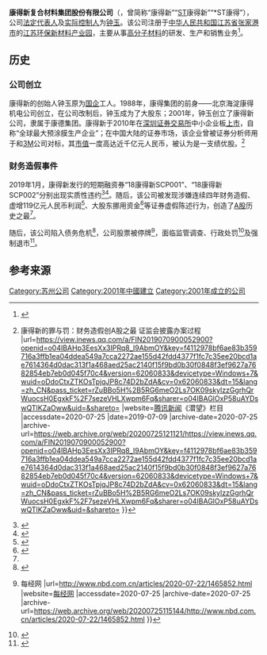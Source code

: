 '''康得新复合材料集团股份有限公司'''（{{szse|002450|name=康得退|delisted=yes}}，曾简称“康得新”“[[特别处理|ST]]康得新”“*ST康得”），公司[[法定代表人|法定代表人]]及[[实际控制人|实际控制人]]为[[钟玉|钟玉]]。该公司注册于[[中华人民共和国|中华人民共和国]][[江苏省|江苏省]][[张家港市|张家港市]]的[[江苏环保新材料产业园|江苏环保新材料产业园]]，主要从事[[高分子材料|高分子材料]]的研发、生产和销售业务<ref name="2019年报">{{cite web |author1=康得新复合材料集团股份有限公司 |title=康得新复合材料集团股份有限公司2019年年度报告 |url=http://www.cninfo.com.cn/new/disclosure/detail?plate=szse&orgId=9900013433&stockCode=002450&announcementId=1207975275&announcementTime=2020-06-30 |website=巨潮资讯网 |publisher=[[深圳证券交易所|深圳证券信息有限公司]] |accessdate=2020-07-25 |date=2020-06-30 |archive-date=2020-07-25 |archive-url=https://web.archive.org/web/20200725084740/http://www.cninfo.com.cn/new/disclosure/detail?plate=szse&orgId=9900013433&stockCode=002450&announcementId=1207975275&announcementTime=2020-06-30 }}</ref>。

== 历史 ==
=== 公司创立 ===
康得新的创始人钟玉原为[[国企|国企]]工人。1988年，康得集团的前身——北京海淀康得机电公司创立，在公司改制后，钟玉成为了大股东；2001年，钟玉创立了康得新公司，隶属于康德集团。康得新于2010年在[[深圳证券交易所|深圳证券交易所]]中小企业板[[IPO|上市]]，自称“全球最大预涂膜生产企业”；在中国大陆的证券市场，该企业曾被证券分析师用于和[[3M|3M]]公司对标，其[[市值|市值]]一度高达近千亿元人民币，被认为是一支绩优股。<ref name="潜望">{{cite web |author1=刘鹏 |title=潜望{{!}}康得新的罪与罚：财务造假创A股之最 证监会披露办案过程 |url=https://view.inews.qq.com/a/FIN2019070900052900?openid=o04IBAHp3EesXx3IPRq8_I9AbmOY&key=f4112978bf6ae83b359716a3ffb1ea04ddea549a7cca2272ae155d42fdd4377f1fc7c35ee20bcd1ae7614364d0dac313f1a468aed25ac2140f15f9bd0b30f0848f3ef9627a7682854eb7eb0d045f70c4&version=62060833&devicetype=Windows+7&wuid=oDdoCtxZTKOsTpjqJP8c74D2bZdA&cv=0x62060833&dt=15&lang=zh_CN&pass_ticket=rZuBBo5H%2B5RG6meO2Ls7OK09skylzzGgrhQrWuocsH0EgxkF%2F7sezeVHLXwpm6Fq&sharer=o04IBAGlOxP58uAYDswQTlKZaOww&uid=&shareto= |website=[[腾讯新闻|腾讯新闻]]《潜望》栏目 |accessdate=2020-07-25 |date=2019-07-09 |archive-date=2020-07-25 |archive-url=https://web.archive.org/web/20200725121121/https://view.inews.qq.com/a/FIN2019070900052900?openid=o04IBAHp3EesXx3IPRq8_I9AbmOY&key=f4112978bf6ae83b359716a3ffb1ea04ddea549a7cca2272ae155d42fdd4377f1fc7c35ee20bcd1ae7614364d0dac313f1a468aed25ac2140f15f9bd0b30f0848f3ef9627a7682854eb7eb0d045f70c4&version=62060833&devicetype=Windows+7&wuid=oDdoCtxZTKOsTpjqJP8c74D2bZdA&cv=0x62060833&dt=15&lang=zh_CN&pass_ticket=rZuBBo5H%2B5RG6meO2Ls7OK09skylzzGgrhQrWuocsH0EgxkF%2F7sezeVHLXwpm6Fq&sharer=o04IBAGlOxP58uAYDswQTlKZaOww&uid=&shareto= }}</ref>

=== 财务造假事件 ===
{{main|康得新事件}}
2019年1月，康得新发行的短期融资券“18康得新SCP001”、“18康得新SCP002”分别出现实质性违约<ref>{{cite news |author1=张勤峰 |title=康得新：“18康得新SCP001”违约_中证网 |url=http://www.cs.com.cn/sylm/jsbd/201901/t20190115_5915436.html |accessdate=2020-07-25 |work=[[中国证券报|中国证券报]]·中证网 |date=2019-01-15 |archive-date=2022-03-15 |archive-url=https://web.archive.org/web/20220315025355/https://www.cs.com.cn/sylm/jsbd/201901/t20190115_5915436.html }}</ref><ref>{{cite news |author1=欧阳春香 |title=康得新“18康得新SCP002”未按期偿付本息 构成实质性违约 |url=http://www.cs.com.cn/ssgs/gsxw/201901/t20190121_5917566.html |accessdate=2020-07-25 |work=[[中国证券报|中国证券报]]·中证网 |date=2019-01-21 |archive-date=2022-03-15 |archive-url=https://web.archive.org/web/20220315024926/https://www.cs.com.cn/ssgs/gsxw/201901/t20190121_5917566.html }}</ref>。随后，该公司被发现涉嫌连续四年财务造假、虚增119亿元人民币利润<ref>{{cite news |author1=[[经济日报_(中华人民共和国)|中国经济网]] |title=大消息！财务造假4年，这家公司或面临强制退市！ |url=https://www.thepaper.cn/newsDetail_forward_8037691 |accessdate=2020-07-25 |work=澎湃新闻 |date=2020-06-29 |archive-date=2020-07-25 |archive-url=https://web.archive.org/web/20200725092521/https://www.thepaper.cn/newsDetail_forward_8037691 }}</ref>、大股东挪用资金<ref>{{cite news |author1=[[北京青年报|北京青年报]] |title=康得新实控人涉嫌挪用资金被刑拘 |url=http://www.xinhuanet.com/fortune/2019-05/14/c_1210133390.htm |accessdate=2020-07-25 |work=新华网 |date=2019-05-14 |archive-date=2020-08-06 |archive-url=https://web.archive.org/web/20200806155943/http://www.xinhuanet.com/fortune/2019-05/14/c_1210133390.htm }}</ref>等证券虚假陈述行为，创造了[[A股_(中國)|A股]]历史之最<ref name="潜望" />。

随后，该公司陷入债务危机<ref>{{cite web |author1=[[金陵晚报|金陵晚报]] |title=ST康得新董事会大换血 |url=http://money.163.com/19/0215/19/E833HJ2I0025812C.html |website=网易新闻 |accessdate=2020-07-25 |date=2019-02-15 |archive-date=2020-07-25 |archive-url=https://web.archive.org/web/20200725092445/http://money.163.com/19/0215/19/E833HJ2I0025812C.html }}</ref>，公司股票被停牌<ref>{{cite web |author1=每经AI |title=停牌！*ST康得：8月3日至5日在证监会召开听证会继续停牌 {{!}} 每经网 |url=http://www.nbd.com.cn/articles/2020-07-22/1465852.html |website=[[每日经济新闻|每经网]] |accessdate=2020-07-25 |archive-date=2020-07-25 |archive-url=https://web.archive.org/web/20200725115144/http://www.nbd.com.cn/articles/2020-07-22/1465852.html }}</ref>，面临监管调查、行政处罚<ref>{{cite web |author1=证监会 |title=证监会对康得新等作出处罚及禁入告知 |url=http://www.csrc.gov.cn/pub/newsite/zjhxwFB/xwdd/201907/t20190705_358899.html |website=[[中国证券监督管理委员会|中国证券监督管理委员会]] |accessdate=2020-07-25 |date=2019-07-05 |archive-date=2020-07-25 |archive-url=https://web.archive.org/web/20200725092506/http://www.csrc.gov.cn/pub/newsite/zjhxwFB/xwdd/201907/t20190705_358899.html }}</ref>及强制退市<ref>{{cite web |author1=[[CCTV-2|央视财经]] |title=深夜重磅！康得新或面临强制退市！ |url=https://jingji.cctv.com/2020/06/29/ARTIqRJEbFvS1LpGZ6FN3bCd200629.shtml |website=[[央视网|央视网]] |accessdate=2020-07-25 |archive-date=2020-07-25 |archive-url=https://web.archive.org/web/20200725112946/https://jingji.cctv.com/2020/06/29/ARTIqRJEbFvS1LpGZ6FN3bCd200629.shtml }}</ref>。

== 参考来源 ==
{{portal|中国|金融}}
{{reflist|3}}

{{CSI-300}}
[[Category:苏州公司|Category:苏州公司]]
[[Category:2001年中國建立|Category:2001年中國建立]]
[[Category:2001年成立的公司|Category:2001年成立的公司]]